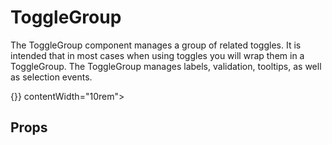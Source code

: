 
<Meta title="Components|ButtonGroup/ToggleButtons/ToggleGroup" component={ToggleGroup} />

# ToggleGroup

The ToggleGroup component manages a group of related toggles. It is intended that in most cases when using toggles you will
wrap them in a ToggleGroup. The ToggleGroup manages labels, validation, tooltips, as well as selection events.

<Preview>
  <Story name="togglegroup">
    <ToggleGroup label="ToggleGroup demo" name="togglegroup" description="ToggleGroup description" handleToggle={() => {}} contentWidth="10rem">
      <TextToggle value="1" id="1" title="One" />
      <TextToggle value="2" id="2"  title="Two" />
      <TextToggle value="3" title="Three" />
    </ToggleGroup>
  </Story>
</Preview>

## Props
<Props of={ToggleGroup} />

